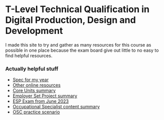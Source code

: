 # T-Level Technical Qualification in Digital Production, Design and Development

I made this site to try and gather as many resources for this course as possible in one place because the exam board give out little to no easy to find helpful resources.

### Actually helpful stuff

- [Spec for my year](https://qualifications.pearson.com/content/dam/pdf/TLevels/digital/2020/specification-and-sample-assessments/t-level-tq-in-digital-production-design-and-development-spec1.pdf)
- [Other online resources](/resources)
- [Core Units summary](/core-units)
- [Employer Set Project summary](/esp)
- [ESP Exam from June 2023](/esp/june-2023)
- [Occupational Specialist content summary](/osc)
- [OSC practice scenario](/osc/bean-and-brew)
